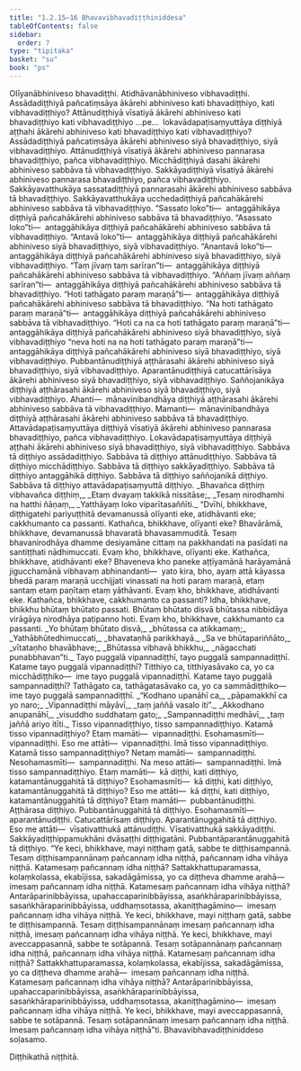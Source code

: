 ```yaml
---
title: "1.2.15–16 Bhavavibhavadiṭṭhiniddesa"
tableOfContents: false
sidebar:
  order: 7
type: "tipitaka"
basket: "su"
book: "ps"
---
```



<DynamicBreadcrumb />

<Division number="148" book="ps" bookNo="26" page="157">

<Paragraph number="827" book="ps">
Olīyanābhiniveso bhavadiṭṭhi. Atidhāvanābhiniveso vibhavadiṭṭhi. Assādadiṭṭhiyā pañcatiṃsāya ākārehi abhiniveso kati bhavadiṭṭhiyo, kati vibhavadiṭṭhiyo? Attānudiṭṭhiyā vīsatiyā ākārehi abhiniveso kati bhavadiṭṭhiyo kati vibhavadiṭṭhiyo …pe…  lokavādapaṭisaṃyuttāya diṭṭhiyā aṭṭhahi ākārehi abhiniveso kati bhavadiṭṭhiyo kati vibhavadiṭṭhiyo?
</Paragraph>

<Paragraph number="828" book="ps">
Assādadiṭṭhiyā pañcatiṃsāya ākārehi abhiniveso siyā bhavadiṭṭhiyo, siyā vibhavadiṭṭhiyo. Attānudiṭṭhiyā vīsatiyā ākārehi abhiniveso pannarasa bhavadiṭṭhiyo, pañca vibhavadiṭṭhiyo. Micchādiṭṭhiyā dasahi ākārehi abhiniveso sabbāva tā vibhavadiṭṭhiyo. Sakkāyadiṭṭhiyā vīsatiyā ākārehi abhiniveso pannarasa bhavadiṭṭhiyo, pañca vibhavadiṭṭhiyo. Sakkāyavatthukāya sassatadiṭṭhiyā pannarasahi ākārehi abhiniveso sabbāva tā bhavadiṭṭhiyo. Sakkāyavatthukāya ucchedadiṭṭhiyā pañcahākārehi abhiniveso sabbāva tā vibhavadiṭṭhiyo.
</Paragraph>

<Paragraph number="829" book="ps">
“Sassato loko”ti—  antaggāhikāya diṭṭhiyā pañcahākārehi abhiniveso sabbāva tā bhavadiṭṭhiyo. “Asassato loko”ti—  antaggāhikāya diṭṭhiyā pañcahākārehi abhiniveso sabbāva tā vibhavadiṭṭhiyo. “Antavā loko”ti—  antaggāhikāya diṭṭhiyā pañcahākārehi abhiniveso siyā bhavadiṭṭhiyo, siyā vibhavadiṭṭhiyo. “Anantavā loko”ti—  antaggāhikāya diṭṭhiyā pañcahākārehi abhiniveso siyā bhavadiṭṭhiyo, siyā vibhavadiṭṭhiyo. “Taṃ jīvaṃ taṃ sarīran”ti—  antaggāhikāya diṭṭhiyā pañcahākārehi abhiniveso sabbāva tā vibhavadiṭṭhiyo. “Aññaṃ jīvaṃ aññaṃ sarīran”ti—  antaggāhikāya diṭṭhiyā pañcahākārehi abhiniveso sabbāva tā bhavadiṭṭhiyo. “Hoti tathāgato paraṃ maraṇā”ti—  antaggāhikāya diṭṭhiyā pañcahākārehi abhiniveso sabbāva tā bhavadiṭṭhiyo. “Na hoti tathāgato paraṃ maraṇā”ti—  antaggāhikāya diṭṭhiyā pañcahākārehi abhiniveso sabbāva tā vibhavadiṭṭhiyo. “Hoti ca na ca hoti tathāgato paraṃ maraṇā”ti—  antaggāhikāya diṭṭhiyā pañcahākārehi abhiniveso siyā bhavadiṭṭhiyo, siyā vibhavadiṭṭhiyo “neva hoti na na hoti tathāgato paraṃ maraṇā”ti—  antaggāhikāya diṭṭhiyā pañcahākārehi abhiniveso siyā bhavadiṭṭhiyo, siyā vibhavadiṭṭhiyo.
</Paragraph>

<Paragraph number="830" book="ps">
Pubbantānudiṭṭhiyā aṭṭhārasahi ākārehi abhiniveso siyā bhavadiṭṭhiyo, siyā vibhavadiṭṭhiyo. Aparantānudiṭṭhiyā catucattārīsāya ākārehi abhiniveso siyā bhavadiṭṭhiyo, siyā vibhavadiṭṭhiyo. Saññojanikāya diṭṭhiyā aṭṭhārasahi ākārehi abhiniveso siyā bhavadiṭṭhiyo, siyā vibhavadiṭṭhiyo. Ahanti—  mānavinibandhāya diṭṭhiyā aṭṭhārasahi ākārehi abhiniveso sabbāva tā vibhavadiṭṭhiyo. Mamanti—  mānavinibandhāya diṭṭhiyā aṭṭhārasahi ākārehi abhiniveso sabbāva tā bhavadiṭṭhiyo. Attavādapaṭisaṃyuttāya diṭṭhiyā vīsatiyā ākārehi abhiniveso pannarasa bhavadiṭṭhiyo, pañca vibhavadiṭṭhiyo. Lokavādapaṭisaṃyuttāya diṭṭhiyā aṭṭhahi ākārehi abhiniveso siyā bhavadiṭṭhiyo, siyā vibhavadiṭṭhiyo.
</Paragraph>

<Paragraph number="831" book="ps">
Sabbāva tā diṭṭhiyo assādadiṭṭhiyo. Sabbāva tā diṭṭhiyo attānudiṭṭhiyo. Sabbāva tā diṭṭhiyo micchādiṭṭhiyo. Sabbāva tā diṭṭhiyo sakkāyadiṭṭhiyo. Sabbāva tā diṭṭhiyo antaggāhikā diṭṭhiyo. Sabbāva tā diṭṭhiyo saññojanikā diṭṭhiyo. Sabbāva tā diṭṭhiyo attavādapaṭisaṃyuttā diṭṭhiyo.
</Paragraph>

<Paragraph number="832" type="verses" book="ps">
_Bhavañca diṭṭhiṃ vibhavañca diṭṭhiṃ,_  
_Etaṃ dvayaṃ takkikā nissitāse;_  
_Tesaṃ nirodhamhi na hatthi ñāṇaṃ,_  
_Yatthāyaṃ loko viparītasaññīti._  

</Paragraph>

</Division>
<Division number="149" book="ps" bookNo="26" page="159">

<Paragraph number="833" book="ps">
“Dvīhi, bhikkhave, diṭṭhigatehi pariyuṭṭhitā devamanussā olīyanti eke, atidhāvanti eke; cakkhumanto ca passanti. Kathañca, bhikkhave, olīyanti eke? Bhavārāmā, bhikkhave, devamanussā bhavaratā bhavasammuditā. Tesaṃ bhavanirodhāya dhamme desiyamāne cittaṃ na pakkhandati na pasīdati na santiṭṭhati nādhimuccati. Evaṃ kho, bhikkhave, olīyanti eke.
</Paragraph>

<Paragraph number="834" book="ps">
Kathañca, bhikkhave, atidhāvanti eke? Bhaveneva kho paneke aṭṭīyamānā harāyamānā jigucchamānā vibhavaṃ abhinandanti—  yato kira, bho, ayaṃ attā kāyassa bhedā paraṃ maraṇā ucchijjati vinassati na hoti paraṃ maraṇā, etaṃ santaṃ etaṃ paṇītaṃ etaṃ yāthāvanti. Evaṃ kho, bhikkhave, atidhāvanti eke.
</Paragraph>

<Paragraph number="835" book="ps">
Kathañca, bhikkhave, cakkhumanto ca passanti? Idha, bhikkhave, bhikkhu bhūtaṃ bhūtato passati. Bhūtaṃ bhūtato disvā bhūtassa nibbidāya virāgāya nirodhāya paṭipanno hoti. Evaṃ kho, bhikkhave, cakkhumanto ca passanti.
</Paragraph>

<Paragraph number="836" type="verses" book="ps">
_Yo bhūtaṃ bhūtato disvā,_  
_bhūtassa ca atikkamaṃ;_  
_Yathābhūtedhimuccati,_  
_bhavataṇhā parikkhayā._  

</Paragraph>

<Paragraph number="837" type="verses" book="ps">
_Sa ve bhūtapariññāto,_  
_vītataṇho bhavābhave;_  
_Bhūtassa vibhavā bhikkhu,_  
_nāgacchati punabbhavan”ti._  

</Paragraph>

</Division>
<Division number="150" book="ps" bookNo="26" page="159">

<Paragraph number="838" book="ps">
Tayo puggalā vipannadiṭṭhī, tayo puggalā sampannadiṭṭhī. Katame tayo puggalā vipannadiṭṭhī? Titthiyo ca, titthiyasāvako ca, yo ca micchādiṭṭhiko—  ime tayo puggalā vipannadiṭṭhī.
</Paragraph>

<Paragraph number="839" book="ps">
Katame tayo puggalā sampannadiṭṭhī? Tathāgato ca, tathāgatasāvako ca, yo ca sammādiṭṭhiko—  ime tayo puggalā sampannadiṭṭhī.
</Paragraph>

<Paragraph number="840" type="verses" book="ps">
_“Kodhano upanāhī ca,_  
_pāpamakkhī ca yo naro;_  
_Vipannadiṭṭhi māyāvī,_  
_taṃ jaññā vasalo iti”._  

</Paragraph>

<Paragraph number="841" type="verses" book="ps">
_Akkodhano anupanāhī,_  
_visuddho suddhataṃ gato;_  
_Sampannadiṭṭhi medhāvī,_  
_taṃ jaññā ariyo itīti._  

</Paragraph>

<Paragraph number="842" book="ps">
Tisso vipannadiṭṭhiyo, tisso sampannadiṭṭhiyo. Katamā tisso vipannadiṭṭhiyo? Etaṃ mamāti—  vipannadiṭṭhi. Esohamasmīti—  vipannadiṭṭhi. Eso me attāti—  vipannadiṭṭhi. Imā tisso vipannadiṭṭhiyo.
</Paragraph>

<Paragraph number="843" book="ps">
Katamā tisso sampannadiṭṭhiyo? Netaṃ mamāti—  sampannadiṭṭhi. Nesohamasmīti—  sampannadiṭṭhi. Na meso attāti—  sampannadiṭṭhi. Imā tisso sampannadiṭṭhiyo.
</Paragraph>

<Paragraph number="844" book="ps">
<Emphasis>Etaṃ mamā</Emphasis>ti—  kā diṭṭhi, kati diṭṭhiyo, katamantānuggahitā tā diṭṭhiyo? <Emphasis>Esohamasmī</Emphasis>ti—  kā diṭṭhi, kati diṭṭhiyo, katamantānuggahitā tā diṭṭhiyo? <Emphasis>Eso me attā</Emphasis>ti—  kā diṭṭhi, kati diṭṭhiyo, katamantānuggahitā tā diṭṭhiyo?
</Paragraph>

<Paragraph number="845" book="ps">
<Emphasis>Etaṃ mamā</Emphasis>ti—  pubbantānudiṭṭhi. Aṭṭhārasa diṭṭhiyo. Pubbantānuggahitā tā diṭṭhiyo. <Emphasis>Esohamasmī</Emphasis>ti—  aparantānudiṭṭhi. Catucattārīsaṃ diṭṭhiyo. Aparantānuggahitā tā diṭṭhiyo. <Emphasis>Eso me attā</Emphasis>ti—  vīsativatthukā attānudiṭṭhi. Vīsativatthukā sakkāyadiṭṭhi. Sakkāyadiṭṭhippamukhāni dvāsaṭṭhi diṭṭhigatāni. Pubbantāparantānuggahitā tā diṭṭhiyo.
</Paragraph>

</Division>
<Division number="151" book="ps" bookNo="26" page="160">

<Paragraph number="846" book="ps">
“Ye keci, bhikkhave, mayi niṭṭhaṃ gatā, sabbe te diṭṭhisampannā. Tesaṃ diṭṭhisampannānaṃ pañcannaṃ idha niṭṭhā, pañcannaṃ idha vihāya niṭṭhā. Katamesaṃ pañcannaṃ idha niṭṭhā? Sattakkhattuparamassa, kolaṃkolassa, ekabījissa, sakadāgāmissa, yo ca diṭṭheva dhamme arahā—  imesaṃ pañcannaṃ idha niṭṭhā.
</Paragraph>

<Paragraph number="847" book="ps">
Katamesaṃ pañcannaṃ idha vihāya niṭṭhā? Antarāparinibbāyissa, upahaccaparinibbāyissa, asaṅkhāraparinibbāyissa, sasaṅkhāraparinibbāyissa, uddhaṃsotassa, akaniṭṭhagāmino—  imesaṃ pañcannaṃ idha vihāya niṭṭhā.
</Paragraph>

<Paragraph number="848" book="ps">
Ye keci, bhikkhave, mayi niṭṭhaṃ gatā, sabbe te diṭṭhisampannā. Tesaṃ diṭṭhisampannānaṃ imesaṃ pañcannaṃ idha niṭṭhā, imesaṃ pañcannaṃ idha vihāya niṭṭhā.
</Paragraph>

<Paragraph number="849" book="ps">
Ye keci, bhikkhave, mayi aveccappasannā, sabbe te sotāpannā. Tesaṃ sotāpannānaṃ pañcannaṃ idha niṭṭhā, pañcannaṃ idha vihāya niṭṭhā. Katamesaṃ pañcannaṃ idha niṭṭhā? Sattakkhattuparamassa, kolaṃkolassa, ekabījissa, sakadāgāmissa, yo ca diṭṭheva dhamme arahā—  imesaṃ pañcannaṃ idha niṭṭhā.
</Paragraph>

<Paragraph number="850" book="ps">
Katamesaṃ pañcannaṃ idha vihāya niṭṭhā? Antarāparinibbāyissa, upahaccaparinibbāyissa, asaṅkhāraparinibbāyissa, sasaṅkhāraparinibbāyissa, uddhaṃsotassa, akaniṭṭhagāmino—  imesaṃ pañcannaṃ idha vihāya niṭṭhā.
</Paragraph>

<Paragraph number="851" book="ps">
Ye keci, bhikkhave, mayi aveccappasannā, sabbe te sotāpannā. Tesaṃ sotāpannānaṃ imesaṃ pañcannaṃ idha niṭṭhā. Imesaṃ pañcannaṃ idha vihāya niṭṭhā”ti.

</Paragraph>
</Division>

<Paragraph number="852" type="center" book="ps">
Bhavavibhavadiṭṭhiniddeso soḷasamo.

  
Diṭṭhikathā niṭṭhitā.
</Paragraph>
